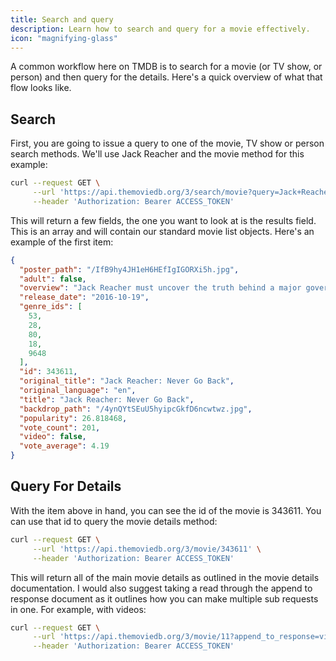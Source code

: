 ```yaml
---
title: Search and query
description: Learn how to search and query for a movie effectively.
icon: "magnifying-glass"
---
```


A common workflow here on TMDB is to search for a movie (or TV show, or person) and then query for the details. Here's a quick overview of what that flow looks like.

## Search
First, you are going to issue a query to one of the movie, TV show or person search methods. We'll use Jack Reacher and the movie method for this example:

```bash Example Search Request
curl --request GET \
     --url 'https://api.themoviedb.org/3/search/movie?query=Jack+Reacher' \
     --header 'Authorization: Bearer ACCESS_TOKEN'
```

This will return a few fields, the one you want to look at is the results field. This is an array and will contain our standard movie list objects. 
Here's an example of the first item:

```json Example Results Object
{  
  "poster_path": "/IfB9hy4JH1eH6HEfIgIGORXi5h.jpg",  
  "adult": false,  
  "overview": "Jack Reacher must uncover the truth behind a major government conspiracy in order to clear his name. On the run as a fugitive from the law, Reacher uncovers a potential secret from his past that could change his life forever.",  
  "release_date": "2016-10-19",  
  "genre_ids": [  
    53,  
    28,  
    80,  
    18,  
    9648  
  ],  
  "id": 343611,  
  "original_title": "Jack Reacher: Never Go Back",  
  "original_language": "en",  
  "title": "Jack Reacher: Never Go Back",  
  "backdrop_path": "/4ynQYtSEuU5hyipcGkfD6ncwtwz.jpg",  
  "popularity": 26.818468,  
  "vote_count": 201,  
  "video": false,  
  "vote_average": 4.19  
}
```

## Query For Details
With the item above in hand, you can see the id of the movie is 343611. You can use that id to query the movie details method:

```bash Example Details Query
curl --request GET \
     --url 'https://api.themoviedb.org/3/movie/343611' \
     --header 'Authorization: Bearer ACCESS_TOKEN'
```

This will return all of the main movie details as outlined in the movie details documentation. I would also suggest taking a read through the append to response document as it
outlines how you can make multiple sub requests in one. For example, with videos:

```bash Example Append Request
curl --request GET \
     --url 'https://api.themoviedb.org/3/movie/11?append_to_response=videos' \
     --header 'Authorization: Bearer ACCESS_TOKEN'
```